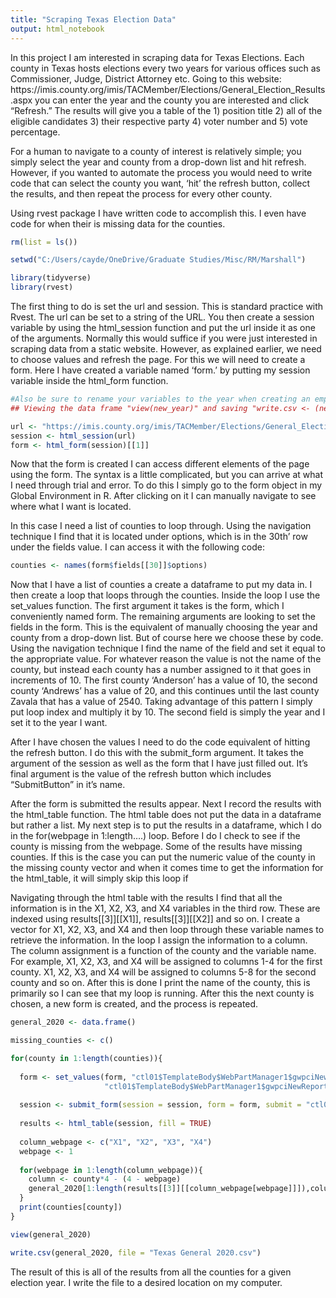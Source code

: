 ```yaml
---
title: "Scraping Texas Election Data"
output: html_notebook
---
```


In this project I am interested in scraping data for Texas Elections. Each county
in Texas hosts elections every two years for various offices such as Commissioner,
Judge, District Attorney etc. Going to this website: 
https://imis.county.org/imis/TACMember/Elections/General_Election_Results.aspx
you can enter the year and the county you are interested and click "Refresh."
The results will give you a table of the 1) position title 2) all of the eligible
candidates 3) their respective party 4) voter number and 5) vote percentage. 

For a human to navigate to a county of interest is relatively simple; you simply
select the year and county from a drop-down list and hit refresh. However, if you
wanted to automate the process you would need to write code that can select the
county you want, 'hit' the refresh button, collect the results, and then repeat
the process for every other county. 

Using rvest package I have written code to accomplish this. I even have code for
when their is missing data for the counties. 

```r
rm(list = ls())

setwd("C:/Users/cayde/OneDrive/Graduate Studies/Misc/RM/Marshall")

library(tidyverse)
library(rvest)

```

The first thing to do is set the url and session. This is standard practice with
Rvest. The url can be set to a string of the URL. You then create a session variable
by using the html_session function and put the url inside it as one of the arguments.
Normally this would suffice if you were just interested in scraping data from a 
static website. However, as explained earlier, we need to choose values and 
refresh the page. For this we will need to create a form. Here I have created a 
variable named 'form.' by putting my session variable inside the html_form function.

```r

#Also be sure to rename your variables to the year when creating an empty dataframe, putting data in that data frame "new_year[i,column] <- results...."
## Viewing the data frame "view(new_year)" and saving "write.csv <- (new_year, ..."

url <- "https://imis.county.org/imis/TACMember/Elections/General_Election_Results.aspx"
session <- html_session(url)
form <- html_form(session)[[1]]

```

Now that the form is created I can access different elements of the page using the
form. The syntax is a little complicated, but you can arrive at what I need through
trial and error. To do this I simply go to the form object in my Global Environment 
in R. After clicking on it I can manually navigate to see where what I want is
located.

In this case I need a list of counties to loop through. Using the navigation 
technique I find that it is located under options, which is in the 30th' row 
under the fields value. I can access it with the following code:

```r
counties <- names(form$fields[[30]]$options)

```

Now that I have a list of counties a create a dataframe to put my data in. I
then create a loop that loops through the counties. Inside the loop I use the 
set_values function. The first argument it takes is the form, which I conveniently
named form. The remaining arguments are looking to set the fields in the form. 
This is the equivalent of manually choosing the year and county from a drop-down
list. But of course here we choose these by code. Using the navigation technique
I find the name of the field and set it equal to the appropriate value. For 
whatever reason the value is not the name of the county, but instead each county
has a number assigned to it that goes in increments of 10. The first county 'Anderson'
has a value of 10, the second county 'Andrews' has a value of 20, and this 
continues until the last county Zavala that has a value of 2540. Taking advantage
of this pattern I simply put loop index and multiply it by 10. The second field
is simply the year and I set it to the year I want. 

After I have chosen the values I need to do the code equivalent of hitting the 
refresh button. I do this with the submit_form argument. It takes the argument of
the session as well as the form that I have just filled out. It's final argument
is the value of the refresh button which includes "SubmitButton" in it's name. 

After the form is submitted the results appear. Next I record the results
with the html_table function. The html table does not put the data in a dataframe
but rather a list. My next step is to put the results in a dataframe, which I do
in the for(webpage in 1:length....) loop. Before I do I check to see if the county
is missing from the webpage. Some of the results have missing counties. If this 
is the case you can put the numeric value of the county in the missing county 
vector and when it comes time to get the information for the html_table, it will
simply skip this loop if 

Navigating through the html table with the results I find that all the information is
in the X1, X2, X3, and X4 variables in the third row. These are indexed using 
results[[3]][[X1]], results[[3]][[X2]] and so on. I create a vector for X1, X2, 
X3, and X4 and then loop through these variable names to retrieve the information. 
In the loop I assign the information to a column. The column assignment is a function 
of the county and the variable name. For example, X1, X2, X3, and X4 will be assigned 
to columns 1-4 for the first county. X1, X2, X3, and X4 will be assigned to columns 
5-8 for the second county and so on. After this is done I print the name of the 
county, this is primarily so I can see that my loop is running. After this the 
next county is chosen, a new form is created, and the process is repeated. 

```r
general_2020 <- data.frame()

missing_counties <- c()

for(county in 1:length(counties)){
  
  form <- set_values(form, "ctl01$TemplateBody$WebPartManager1$gwpciNewReportDisplayCommon$ciNewReportDisplayCommon$ParamSheet1$Input1$ctl00" = county*10,
                     "ctl01$TemplateBody$WebPartManager1$gwpciNewReportDisplayCommon$ciNewReportDisplayCommon$ParamSheet1$Input0$ctl00" = 2020)
  
  session <- submit_form(session = session, form = form, submit = "ctl01$TemplateBody$WebPartManager1$gwpciNewReportDisplayCommon$ciNewReportDisplayCommon$ParamSheet1$SubmitButton")
  
  results <- html_table(session, fill = TRUE)
  
  column_webpage <- c("X1", "X2", "X3", "X4")
  webpage <- 1
  
  for(webpage in 1:length(column_webpage)){
    column <- county*4 - (4 - webpage)
    general_2020[1:length(results[[3]][[column_webpage[webpage]]]),column] <- results[[3]][[column_webpage[webpage]]]
  }
  print(counties[county])
}

view(general_2020)

write.csv(general_2020, file = "Texas General 2020.csv")

```

The result of this is all of the results from all the counties for a given election
year. I write the file to a desired location on my computer. 



